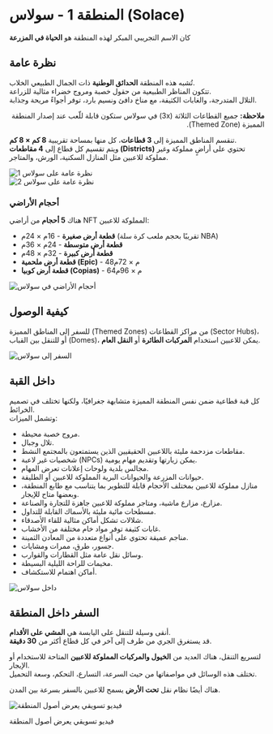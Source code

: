 # المنطقة 1 - سولاس (Solace)

كان الاسم التجريبي المبكر لهذه المنطقة هو **الحياة في المزرعة**


## نظرة عامة

تُشبه هذه المنطقة **الحدائق الوطنية** ذات الجمال الطبيعي الخلاب.  
تتكون المناظر الطبيعية من حقول خصبة ومروج خضراء مثالية للزراعة.  
التلال المتدرجة، والغابات الكثيفة، مع مناخ دافئ ونسيم بارد، توفر أجواءً مريحة وجذابة.  

<div class="note-box" dir="rtl">
  <strong>ملاحظة:</strong> جميع القطاعات الثلاثة (3x) في سولاس ستكون قابلة للّعب عند إصدار المنطقة المميزة (Themed Zone).
</div>  

تنقسم المناطق المميزة إلى **3 قطاعات**، كل منها بمساحة تقريبية **8 كم × 8 كم**.  
ويتم تقسيم كل قطاع إلى **4 مقاطعات (Districts)** تحتوي على أراضٍ مملوكة وغير مملوكة للاعبين مثل المنازل السكنية، الورش، والمتاجر.  

<div class="img-center">
  <img src="/images/themed-zones/solace/overview-1.png" alt="نظرة عامة على سولاس 1" />
</div>  

<div class="img-center">
  <img src="/images/themed-zones/solace/overview-2.avif" alt="نظرة عامة على سولاس 2" />
</div>  



### أحجام الأراضي

هناك **5 أحجام** من أراضي NFT المملوكة للاعبين:  

<ul class="styled-list">
  <li><strong>قطعة أرض صغيرة</strong> - 16م × 24م (تقريبًا بحجم ملعب كرة سلة NBA)</li>
  <li><strong>قطعة أرض متوسطة</strong> - 24م × 36م</li>
  <li><strong>قطعة أرض كبيرة</strong> - 32م × 48م</li>
  <li><strong>قطعة أرض ملحمية (Epic)</strong> - 48م × 72م</li>
  <li><strong>قطعة أرض كوبيا (Copias)</strong> - 64م × 96م</li>
</ul>  

<div class="img-center">
  <img src="/images/themed-zones/solace/land-sizes.png" alt="أحجام الأراضي في سولاس" />
</div>  



## كيفية الوصول

للسفر إلى المناطق المميزة (Themed Zones) من مراكز القطاعات (Sector Hubs)، أو للتنقل بين القباب (Domes)، يمكن للاعبين استخدام **المركبات الطائرة** أو **النقل العام**.  

<div class="img-center">
  <img src="/images/themed-zones/sectors/sector-overview.png" alt="السفر إلى سولاس" />
</div>  



## داخل القبة

كل قبة قطاعية ضمن نفس المنطقة المميزة متشابهة جغرافيًا، ولكنها تختلف في تصميم الخرائط.  
وتشمل الميزات:  

<ul class="styled-list">
  <li>مروج خصبة محيطة.</li>
  <li>تلال وجبال.</li>
  <li>مقاطعات مزدحمة مليئة باللاعبين الحقيقيين الذين يستمتعون بالمجتمع النشط.</li>
  <li>شخصيات غير لاعبة (NPCs) يمكن زيارتها وتقديم مهام يومية.</li>
  <li>مجالس بلدية ولوحات إعلانات تعرض المهام.</li>
  <li>حيوانات المزرعة والحيوانات البرية المملوكة للاعبين أو الطليقة.</li>
  <li>منازل مملوكة للاعبين بمختلف الأحجام قابلة للتطوير بما يتناسب مع طابع المنطقة، وبعضها متاح للإيجار.</li>
  <li>مزارع، مزارع ماشية، ومتاجر مملوكة للاعبين جاهزة للتجارة والصناعة.</li>
  <li>مسطحات مائية مليئة بالأسماك القابلة للتداول.</li>
  <li>شلالات تشكل أماكن مثالية للقاء الأصدقاء.</li>
  <li>غابات كثيفة توفر مواد خام مختلفة من الأخشاب.</li>
  <li>مناجم عميقة تحتوي على أنواع متعددة من المعادن الثمينة.</li>
  <li>جسور، طرق، ممرات ومشايات.</li>
  <li>وسائل نقل عامة مثل القطارات والقوارب.</li>
  <li>مخيمات للراحة الليلية البسيطة.</li>
  <li>أماكن اهتمام للاستكشاف.</li>
</ul>  

<div class="img-center">
  <img src="/images/themed-zones/solace/inside.png" alt="داخل سولاس" />
</div>  



## السفر داخل المنطقة

أنقى وسيلة للتنقل على اليابسة هي **المشي على الأقدام**.  
قد يستغرق الجري من طرف إلى آخر في كل قطاع أكثر من **30 دقيقة**.  

لتسريع التنقل، هناك العديد من **الخيول والمركبات المملوكة للاعبين** المتاحة للاستخدام أو الإيجار.  
تختلف هذه الوسائل في مواصفاتها من حيث السرعة، التسارع، التحكم، وسعة التحميل.  

هناك أيضًا نظام نقل **تحت الأرض** يسمح للاعبين بالسفر بسرعة بين المدن.  

<div class="img-center">
  <img src="/images/themed-zones/solace/marketing.png" alt="فيديو تسويقي يعرض أصول المنطقة" />
  <p class="img-note">فيديو تسويقي يعرض أصول المنطقة</p>
</div>  
